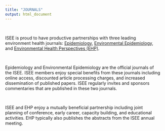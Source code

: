 ```yaml
---
title: "JOURNALS"
output: html_document
---
```


<br>

ISEE is proud to have productive partnerships with three leading environment health journals: [Epidemiology](https://journals.lww.com/epidem/pages/default.aspx){target="_blank"}, [Environmental Epidemiology](https://journals.lww.com/environepidem/pages/default.aspx){target="_blank"}, and [Environmental Health Perspectives (EHP)](https://ehp.niehs.nih.gov/){target="_blank"}. 

<br>

Epidemiology and Environmental Epidemiology are the official journals of the ISEE. ISEE members enjoy special benefits from these journals including online access, discounted article processing charges, and increased dissemination of published papers. ISEE regularly invites and sponsors commentaries that are published in these two journals. 

<br>

ISEE and EHP enjoy a mutually beneficial partnership including joint planning of conference, early career, capacity building, and educational activities. EHP typically also publishes the abstracts from the ISEE annual meeting.
